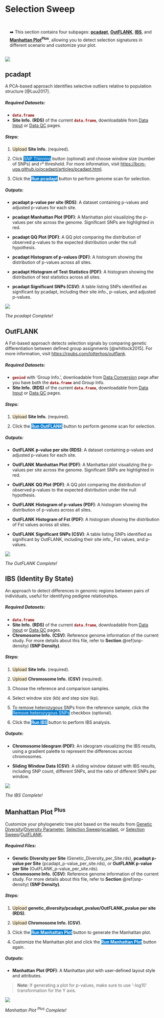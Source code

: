 # Selection Sweep {#sec-selection-sweep}

::: {.highlighted-text style="padding-top: 15px; padding-bottom: 1px; padding-left: 15px"}
➡️ This section contains four subpages: [**pcadapt**]{.underline}, [**OutFLANK**]{.underline}, [**IBS**]{.underline}, and [**Manhattan Plot**]{.underline}^**Plus**^, allowing you to detect selection signatures in different scenario and customize your plot.
:::

![](images/Supp. Fig. 1-5_頁面_4.jpg)

## pcadapt

A PCA-based approach identifies selective outliers relative to population structure [@Luu2017].

##### Required Datasets: {.unnumbered}

-   [**`data.frame`**]{style="color: #8b0000;"}
-   **Site Info.** **(RDS)** of the current [**`data.frame`**]{style="color: #8b0000;"}, downloadable from [Data Input]{.underline} or [Data QC]{.underline} pages.

##### **Steps:** {.unnumbered}

1.  [Upload]{style="background-color: #fceed2;"} **Site Info.** (required).

2.  Click [SNP Thinning]{style="color: #fff;background-color: #007ACC;"} button (optional) and choose window size (number of SNPs) and r² threshold. For more information, visit <https://bcm-uga.github.io/pcadapt/articles/pcadapt.html>.

3.  Click the [**Run pcadapt**]{style="color: #fff;background-color: #007ACC;"} button to perform genome scan for selection.

##### Outputs: {.unnumbered}

-   **pcadapt p-value per site (RDS)**: A dataset containing p-values and adjusted p-values for each site.

-   **pcadapt Manhattan Plot (PDF)**: A Manhattan plot visualizing the p-values per site across the genome. Significant SNPs are highlighted in red.

-   **pcadapt QQ Plot (PDF)**: A QQ plot comparing the distribution of observed p-values to the expected distribution under the null hypothesis.

-   **pcadapt Histogram of p-values (PDF)**: A histogram showing the distribution of p-values across all sites.

-   **pcadapt Histogram of Test Statistics (PDF)**: A histogram showing the distribution of test statistics across all sites.

-   **pcadapt Significant SNPs (CSV)**: A table listing SNPs identified as significant by pcadapt, including their site info., p-values, and adjusted p-values.

![](images/clipboard-1914990218.png)

*The pcadapt Complete!*

## OutFLANK

A Fst-based approach detects selection signals by comparing genetic differentiation between defined group assignments [@whitlock2015]. For more information, visit <https://rpubs.com/lotterhos/outflank>.

##### Required Datasets: {.unnumbered}

-   [**`genind`**]{style="color: #8b0000;"} with 'Group Info.', downloadable from [Data Conversion]{.underline} page after you have both the [**`data.frame`**]{style="color: #8b0000;"} and Group Info.
-   **Site Info.** **(RDS)** of the current [**`data.frame`**]{style="color: #8b0000;"}, downloadable from [Data Input]{.underline} or [Data QC]{.underline} pages.

##### **Steps:** {.unnumbered}

1.  [Upload]{style="background-color: #fceed2;"} **Site Info.** (required).

2.  Click the [**Run OutFLANK**]{style="color: #fff;background-color: #007ACC;"} button to perform genome scan for selection.

##### Outputs: {.unnumbered}

-   **OutFLANK** **p-value per site (RDS)**: A dataset containing p-values and adjusted p-values for each site.

-   **OutFLANK** **Manhattan Plot (PDF)**: A Manhattan plot visualizing the p-values per site across the genome. Significant SNPs are highlighted in red.

-   **OutFLANK** **QQ Plot (PDF)**: A QQ plot comparing the distribution of observed p-values to the expected distribution under the null hypothesis.

-   **OutFLANK** **Histogram of p-values (PDF)**: A histogram showing the distribution of p-values across all sites.

-   **OutFLANK** **Histogram of Fst (PDF)**: A histogram showing the distribution of Fst values across all sites.

-   **OutFLANK** **Significant SNPs (CSV)**: A table listing SNPs identified as significant by OutFLANK, including their site info., Fst values, and p-values.

![](images/clipboard-1859743608.png)

*The OutFLANK* *Complete!*

## IBS (Identity By State)

An approach to detect differences in genomic regions between pairs of individuals, useful for identifying pedigree relationships.

##### Required Datasets: {.unnumbered}

-   [**`data.frame`**]{style="color: #8b0000;"}
-   **Site Info.** **(RDS)** of the current [**`data.frame`**]{style="color: #8b0000;"}, downloadable from [Data Input]{.underline} or [Data QC]{.underline} pages.
-   **Chromosome Info.** **(CSV)**: Reference genome information of the current study. For more details about this file, refer to **Section** \@ref(snp-density) **(SNP Density)**.

##### **Steps:** {.unnumbered}

1.  [Upload]{style="background-color: #fceed2;"} **Site Info.** (required).

2.  [Upload]{style="background-color: #fceed2;"} **Chromosome Info.** **(CSV)** (required).

3.  Choose the reference and comparison samples.

4.  Select window size (kb) and step size (kp).

5.  To remove heterozygous SNPs from the reference sample, click the [Remove heterozygous SNPs]{style="color: #fff;background-color: #007ACC;"} checkbox (optional).

6.  Click the [**Run IBS**]{style="color: #fff;background-color: #007ACC;"} button to perform IBS analysis.

##### Outputs: {.unnumbered}

-   **Chromosome Ideogram (PDF)**: An ideogram visualizing the IBS results, using a gradient palette to represent the differences across chromosomes.

-   **Sliding Window Data (CSV)**: A sliding window dataset with IBS results, including SNP count, different SNPs, and the ratio of different SNPs per window.

![](images/clipboard-4086295864.png)

*The IBS Complete!*

## Manhattan Plot ^Plus^

Customize your phylogenetic tree plot based on the results from [Genetic Diversity]{.underline}/[Diversity Parameter]{.underline}, [Selection Sweep]{.underline}/[pcadapt]{.underline}, or [Selection Sweep]{.underline}/[OutFLANK]{.underline}.

##### Required Files: {.unnumbered}

-   **Genetic Diversity per Site** (Genetic_Diversity_per_Site.rds), **pcadapt p-value per Site** (pcadapt_p-value_per_site.rds), or **OutFLANK p-value per Site** (OutFLANK_p-value_per_site.rds).
-   **Chromosome Info.** **(CSV)**: Reference genome information of the current study. For more details about this file, refer to **Section** \@ref(snp-density) **(SNP Density)**.

##### **Steps:** {.unnumbered}

1.  [Upload]{style="background-color: #fceed2;"} **genetic_diversity/pcadapt_pvalue/OutFLANK_pvalue per site (RDS)**.

2.  [Upload]{style="background-color: #fceed2;"} **Chromosome Info. (CSV)**.

3.  Click the [**Run Manhattan Plot**]{style="color: #fff;background-color: #007ACC;"} button to generate the Manhattan plot.

4.  Customize the Manhattan plot and click the [**Run Manhattan Plot**]{style="color: #fff;background-color: #007ACC;"} button again.

##### Outputs: {.unnumbered}

-   **Manhattan** **Plot (PDF)**: A Manhattan plot with user-defined layout style and attributes.

> **Note**: If generating a plot for p-values, make sure to use '-log10' transformation for the Y axis.

![](images/clipboard-2598995324.png)

*Manhattan* *Plot ^Plus^ Complete!*
